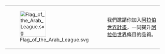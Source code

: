 {| class="toccolours"
|- style = "background:{{{info-background|{{{2|azure}}}}}};"
| [[Image:Flag of the Arab League.svg|85px]]
| style="text-align:center;" |我們邀請你加入[[Wikipedia:WikiProject Arab world|阿拉伯世界計畫]]，一同提升[[阿拉伯世界]]條目的品質。
|}
<noinclude>
</noinclude>